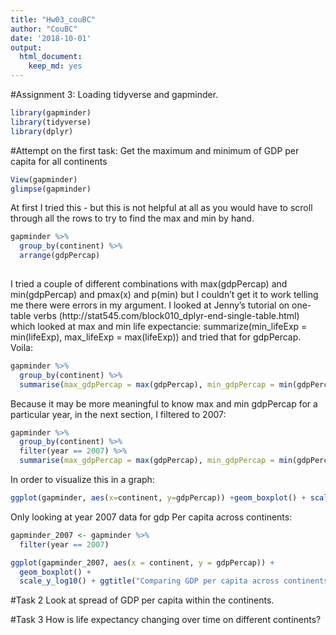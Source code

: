 ```yaml
---
title: "Hw03_couBC"
author: "CouBC"
date: '2018-10-01'
output: 
  html_document: 
    keep_md: yes
---
```

#Assignment 3:
Loading tidyverse and gapminder.

```r
library(gapminder)
library(tidyverse)
library(dplyr)
```

#Attempt on the first task:
Get the maximum and minimum of GDP per capita for all continents

```r
View(gapminder)
glimpse(gapminder)
```

At first I tried this - but this is not helpful at all as you would have to scroll through all the rows to try to find the max and min by hand. 

```r
gapminder %>%
  group_by(continent) %>%
  arrange(gdpPercap)
  
```

I tried a couple of different combinations with max(gdpPercap) and min(gdpPercap) and pmax(x) and p(min) but I couldn't get it to work telling me there were errors in my argument. I looked at Jenny's tutorial on one-table verbs (http://stat545.com/block010_dplyr-end-single-table.html) which looked at max and min life expectancie:   summarize(min_lifeExp = min(lifeExp), max_lifeExp = max(lifeExp)) and tried that for gdpPercap. Voila:

```r
gapminder %>%
  group_by(continent) %>% 
  summarise(max_gdpPercap = max(gdpPercap), min_gdpPercap = min(gdpPercap))
```

Because it may be more meaningful to know max and min gdpPercap for a particular year, in the next section, I filtered to 2007:

```r
gapminder %>%
  group_by(continent) %>% 
  filter(year == 2007) %>% 
  summarise(max_gdpPercap = max(gdpPercap), min_gdpPercap = min(gdpPercap))
```

In order to visualize this in a graph:

```r
ggplot(gapminder, aes(x=continent, y=gdpPercap)) +geom_boxplot() + scale_y_log10() + ggtitle("Comparing GDP per capita across continents")
```

Only looking at year 2007 data for gdp Per capita across continents:

```r
gapminder_2007 <- gapminder %>%
  filter(year == 2007)

ggplot(gapminder_2007, aes(x = continent, y = gdpPercap)) +
  geom_boxplot() +
  scale_y_log10() + ggtitle("Comparing GDP per capita across continents")
```

            
            
            

#Task 2
Look at spread of GDP per capita within the continents.

            
#Task 3
How is life expectancy changing over time on different continents?


